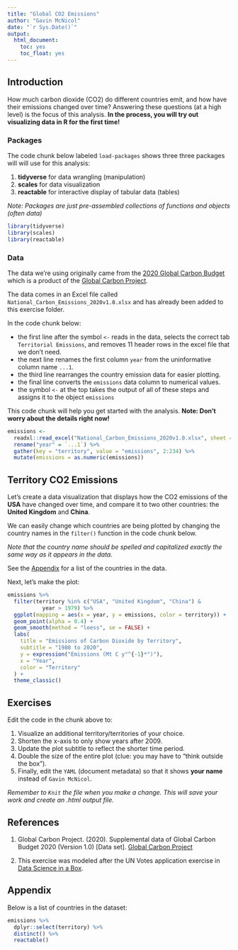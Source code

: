 ```yaml
---
title: "Global CO2 Emissions"
author: "Gavin McNicol"
date: "`r Sys.Date()`"
output:
  html_document: 
    toc: yes
    toc_float: yes
---
```


## Introduction

How much carbon dioxide (CO2) do different countries emit, and how have their emissions changed over time?
Answering these questions (at a high level) is the focus of this analysis. **In the process, you will try out visualizing data in R for the first time!**

### Packages

The code chunk below labeled `load-packages` shows three three packages will will use for this analysis:  

1. **tidyverse** for data wrangling (manipulation)
2. **scales** for data visualization
3. **reactable** for interactive display of tabular data (tables)

*Note: Packages are just pre-assembled collections of functions and objects (often data)*

```r
library(tidyverse)
library(scales)
library(reactable)
```

### Data

The data we're using originally came from the [2020 Global Carbon Budget](https://doi.org/10.5194/essd-12-3269-2020) which is a product of the [Global Carbon Project](https://doi.org/10.18160/gcp-2020).

The data comes in an Excel file called `National_Carbon_Emissions_2020v1.0.xlsx` and has already been added to this exercise folder.

In the code chunk below:

-   the first line after the symbol `<-` reads in the data, selects the correct tab `Territorial Emissions`, and removes 11 header rows in the excel file that we don't need.
-   the next line renames the first column `year` from the uninformative column name `...1`.
-   the third line rearranges the country emission data for easier plotting.
-   the final line converts the `emissions` data column to numerical values.
-   the symbol `<-` at the top takes the output of all of these steps and assigns it to the object `emissions`

This code chunk will help you get started with the analysis.
**Note: Don't worry about the details right now!**

```r
emissions <- 
  readxl::read_excel("National_Carbon_Emissions_2020v1.0.xlsx", sheet = "Territorial Emissions", skip = 11) %>% 
  rename("year" = `...1`) %>% 
  gather(key = "territory", value = "emissions", 2:234) %>% 
  mutate(emissions = as.numeric(emissions))
```

## Territory CO2 Emissions

Let's create a data visualization that displays how the CO2 emissions of the **USA** have changed over time, and compare it to two other countries: the **United Kingdom** and **China**.

We can easily change which countries are being plotted by changing the country names in the `filter()` function in the code chunk below.

*Note that the country name should be spelled and capitalized exactly the same way as it appears in the data.*

See the [Appendix](#appendix) for a list of the countries in the data.

Next, let's make the plot:

```r
emissions %>%
  filter(territory %in% c("USA", "United Kingdom", "China") &
           year > 1979) %>%
  ggplot(mapping = aes(x = year, y = emissions, color = territory)) +
  geom_point(alpha = 0.4) +
  geom_smooth(method = "loess", se = FALSE) +
  labs(
    title = "Emissions of Carbon Dioxide by Territory",
    subtitle = "1980 to 2020",
    y = expression("Emissions (Mt C y"^{-1}*")"),
    x = "Year",
    color = "Territory"
  ) +
  theme_classic()
```

## Exercises

Edit the code in the chunk above to:

1.  Visualize an additional territory/territories of your choice.
2.  Shorten the x-axis to only show years after 2009.
3.  Update the plot subtitle to reflect the shorter time period.
4.  Double the size of the entire plot (clue: you may have to "think outside the box").
5.  Finally, edit the `YAML` (document metadata) so that it shows **your name** instead of `Gavin McNicol`.

*Remember to `Knit` the file when you make a change. This will save your work and create an .html output file.*

## References

1.  Global Carbon Project.
    (2020).
    Supplemental data of Global Carbon Budget 2020 (Version 1.0) [Data set].
    [Global Carbon Project](https://doi.org/10.18160/gcp-2020)

2.  This exercise was modeled after the UN Votes application exercise in [Data Science in a Box](https://datasciencebox.org/index.html).

## Appendix {#appendix}

Below is a list of countries in the dataset:

```r
emissions %>% 
  dplyr::select(territory) %>% 
  distinct() %>% 
  reactable()
```
